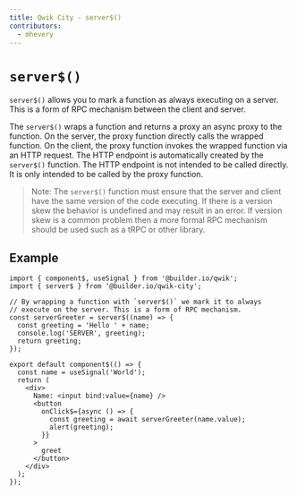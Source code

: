 ```yaml
---
title: Qwik City - server$()
contributors:
  - mhevery
---
```


# `server$()`

`server$()` allows you to mark a function as always executing on a server. This is a form of RPC mechanism between the client and server.

The `server$()` wraps a function and returns a proxy an async proxy to the function. On the server, the proxy function directly calls the wrapped function. On the client, the proxy function invokes the wrapped function via an HTTP request. The HTTP endpoint is automatically created by the `server$()` function. The HTTP endpoint is not intended to be called directly. It is only intended to be called by the proxy function.

> Note: The `server$()` function must ensure that the server and client have the same version of the code executing. If there is a version skew
> the behavior is undefined and may result in an error. If version skew is a common problem then a more formal RPC mechanism should be used such as a tRPC or other library.

## Example

```tsx
import { component$, useSignal } from '@builder.io/qwik';
import { server$ } from '@builder.io/qwik-city';

// By wrapping a function with `server$()` we mark it to always
// execute on the server. This is a form of RPC mechanism.
const serverGreeter = server$((name) => {
  const greeting = 'Hello ' + name;
  console.log('SERVER', greeting);
  return greeting;
});

export default component$(() => {
  const name = useSignal('World');
  return (
    <div>
      Name: <input bind:value={name} />
      <button
        onClick$={async () => {
          const greeting = await serverGreeter(name.value);
          alert(greeting);
        }}
      >
        greet
      </button>
    </div>
  );
});
```
